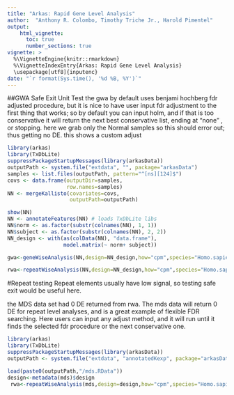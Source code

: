 ```yaml
---
title: "Arkas: Rapid Gene Level Analysis"
author:  "Anthony R. Colombo, Timothy Triche Jr., Harold Pimentel"
output: 
    html_vignette:
      toc: true 
      number_sections: true
vignette: >
  %\VignetteEngine{knitr::rmarkdown}
  %\VignetteIndexEntry{Arkas: Rapid Gene Level Analysis}
  \usepackage[utf8]{inputenc}
date: "`r format(Sys.time(), '%d %B, %Y')`"
---
```

          


##GWA Safe Exit Unit Test
 the gwa by default uses benjami hochberg fdr adjusted procedure, but it is nice to have user input fdr adjustment to the first thing that works; so by default you can input holm, and if that is too conservative it will return the next best conservative list, ending at "none" , or stopping.  here we grab only the Normal samples so this should error out; thus getting no DE.
this shows a custom adjust

```r
library(arkas)
library(TxDbLite)
suppressPackageStartupMessages(library(arkasData))
outputPath <- system.file("extdata", "", package="arkasData")
samples <- list.files(outputPath, pattern="^[ns][124]$")
covs <- data.frame(outputDir=samples,
                   row.names=samples)
NN <- mergeKallisto(covariates=covs,
                    outputPath=outputPath)

show(NN)
NN <- annotateFeatures(NN) # loads TxDbLite libs
NN$norm <- as.factor(substr(colnames(NN), 1, 1))
NN$subject <- as.factor(substr(colnames(NN), 2, 2))
NN_design <- with(as(colData(NN), "data.frame"),
                  model.matrix(~ norm+ subject))

gwa<-geneWiseAnalysis(NN,design=NN_design,how="cpm",species="Homo.sapiens",adjustBy="BY",fitOnly=FALSE)

rwa<-repeatWiseAnalysis(NN,design=NN_design,how="cpm",species="Homo.sapiens",adjustBy="holm")
```

#Repeat testing
 Repeat elements usually have low signal, so testing safe exit would be useful here.

the MDS data set had 0 DE returned from rwa.
The mds data will return 0 DE for repeat level analyses, and is a great example of flexible FDR searching.
Here users can input any adjust method, and it will run until it finds the selected fdr procedure or the next conservative one. 
```r
library(arkas)
library(TxDbLite)
suppressPackageStartupMessages(library(arkasData))
outputPath <- system.file("extdata", "annotatedKexp", package="arkasData")

load(paste0(outputPath,"/mds.RData"))
design<-metadata(mds)$design
 rwa<-repeatWiseAnalysis(mds,design=design,how="cpm",species="Homo.sapiens",adjustBy="holm",p=0.01)

```
